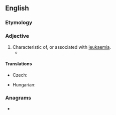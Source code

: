 ==English==

===Etymology===
{{suffix|en|leukaemia|ic}}

===Adjective===
{{en-adj|-}}

# Characteristic of, or associated with [[leukaemia]].
#* {{quote-book|en|year=2019|author=[[w:Bill Bryson|Bill Bryson]]|title=The Body: A Guide for Occupants|publisher=Black Swan (2020)|page=405|passage=[[w:Donald Pinkel|Pinkel]] blasted the '''leukaemic''' cells with the full range of available drugs.}}
====Translations====
{{trans-top|characteristic of, or associated with leukaemia}}
* Czech: {{t+|cs|leukemický}}
{{trans-mid}}
* Hungarian: {{t+|hu|fehérvérű}}
{{trans-bottom}}

===Anagrams===
* {{anagrams|en|a=aceeiklmu|aleukemic}}